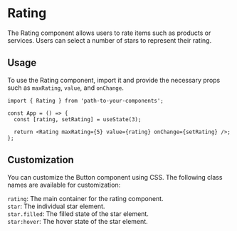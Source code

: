 
<Meta of={RatingStories} />

# Rating

The Rating component allows users to rate items such as products or services. Users can select a number of stars to represent their rating.

<Canvas of={RatingStories.Default} />

## Usage

To use the Rating component, import it and provide the necessary props such as `maxRating`, `value`, and `onChange`.

```tsx
import { Rating } from 'path-to-your-components';

const App = () => {
  const [rating, setRating] = useState(3);

  return <Rating maxRating={5} value={rating} onChange={setRating} />;
};
```

## Customization

You can customize the Button component using CSS. The following class names are available for customization:

`rating`: The main container for the rating component.\
`star`: The individual star element.\
`star.filled`: The filled state of the star element.\
`star:hover`: The hover state of the star element.